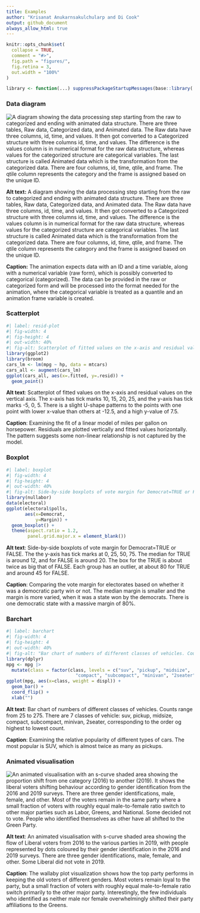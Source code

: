 ```yaml
---
title: Examples
author: "Krisanat Anukarnsakulchularp and Di Cook"
output: github_document
always_allow_html: true
---
```


```r
knitr::opts_chunk$set(
  collapse = TRUE, 
  comment = "#>", 
  fig.path = "figures/",
  fig.retina = 3,
  out.width = "100%"
)

library <- function(...) suppressPackageStartupMessages(base::library(...))
```

### Data diagram

![](figures/diagram.png){alt="A diagram showing the data processing step starting from the raw to categorized and ending with animated data structure. There are three tables, Raw data, Categorized data, and Animated data. The Raw data have three columns, id, time, and values. It then got converted to a Categorized structure with three columns id, time, and values. The difference is the values column is in numerical format for the raw data structure, whereas values for the categorized structure are categorical variables. The last structure is called Animated data which is the transformation from the categorized data. There are four columns, id, time, qtile, and frame. The qtile column represents the category and the frame is assigned based on the unique ID."}

**Alt text:** A diagram showing the data processing step starting from the raw to categorized and ending with animated data structure. There are three tables, Raw data, Categorized data, and Animated data. The Raw data have three columns, id, time, and values. It then got converted to a Categorized structure with three columns id, time, and values. The difference is the values column is in numerical format for the raw data structure, whereas values for the categorized structure are categorical variables. The last structure is called Animated data which is the transformation from the categorized data. There are four columns, id, time, qtile, and frame. The qtile column represents the category and the frame is assigned based on the unique ID.

**Caption:** The animation expects data with an ID and a time variable, along with a numerical variable (raw form), which is possibly converted to categorical (categorized). The data can be provided in the raw or categorized form and will be processed into the format needed for the animation, where the categorical variable is treated as a quantile and an animation frame variable is created. 


### Scatterplot 

```r
#| label: resid-plot
#| fig-width: 4
#| fig-height: 4
#| out-width: 40%
#| fig-alt: Scatterplot of fitted values on the x-axis and residual values on the vertical axis. The x-axis has tick marks 10, 15, 20, 25, and the y-axis has tick marks -5, 0, 5. There is a slight U-shape patterns to the points with one point with lower x-value than others at -12.5, and a high y-value of 7.5.
library(ggplot2)
library(broom)
cars_lm <- lm(mpg ~ hp, data = mtcars)
cars_all <- augment(cars_lm)
ggplot(cars_all, aes(x=.fitted, y=.resid)) + 
  geom_point()
```

**Alt text**: Scatterplot of fitted values on the x-axis and residual values on the vertical axis. The x-axis has tick marks 10, 15, 20, 25, and the y-axis has tick marks -5, 0, 5. There is a slight U-shape patterns to the points with one point with lower x-value than others at -12.5, and a high y-value of 7.5.

**Caption**: Examining the fit of a linear model of miles per gallon on horsepower. Residuals are plotted vertically and fitted values horizontally. The pattern suggests some non-linear relationship is not captured by the model.

### Boxplot

```r
#| label: boxplot
#| fig-width: 4
#| fig-height: 4
#| out-width: 40%
#| fig-alt: Side-by-side boxplots of vote margin for Democrat=TRUE or FALSE. The the y-axis has tick marks at 0, 25, 50, 75. The median for TRUE is around 12, and for FALSE is around 20. The box for the TRUE is about twice as big that of FALSE. Each group has an outlier, at about 80 for TRUE and around 45 for FALSE.
library(nullabor)
data(electoral)
ggplot(electoral$polls, 
       aes(x=Democrat, 
           y=Margin)) +
  geom_boxplot() +
  theme(aspect.ratio = 1.2, 
        panel.grid.major.x = element_blank())
```

**Alt text**: Side-by-side boxplots of vote margin for Democrat=TRUE or FALSE. The the y-axis has tick marks at 0, 25, 50, 75. The median for TRUE is around 12, and for FALSE is around 20. The box for the TRUE is about twice as big that of FALSE. Each group has an outlier, at about 80 for TRUE and around 45 for FALSE.

**Caption**: Comparing the vote margin for electorates based on whether it was a democratic party win or not. The median margin is smaller and the margin is more varied, when it was a state won by the democrats. There is one democratic state with a massive margin of 80%.

### Barchart

```r
#| label: barchart
#| fig-width: 4
#| fig-height: 4
#| out-width: 40%
#| fig-alt: "Bar chart of numbers of different classes of vehicles. Counts range from 25 to 275. There are 7 classes of vehicle: suv, pickup, midsize, compact, subcompact, minivan, 2seater, corresponding to the order og highest to lowest count."
library(dplyr)
mpg <- mpg |>
  mutate(class = factor(class, levels = c("suv", "pickup", "midsize", 
                          "compact", "subcompact", "minivan", "2seater")))
ggplot(mpg, aes(x=class, weight = displ)) +
  geom_bar() +
  coord_flip() +
  xlab("")
```

**Alt text**: Bar chart of numbers of different classes of vehicles. Counts range from 25 to 275. There are 7 classes of vehicle: suv, pickup, midsize, compact, subcompact, minivan, 2seater, corresponding to the order og highest to lowest count.

**Caption**: Examining the relative popularity of different types of cars. The most popular is SUV, which is almost twice as many as pickups. 

### Animated visualisation

![](figures/animation.gif){alt="An animated visualisation with an s-curve shaded area showing the proportion shift from one category (2016) to another (2019). It shows the liberal voters shifting behaviour according to gender identification from the 2016 and 2019 surveys. There are three gender identifications, male, female, and other. Most of the voters remain in the same party where a small fraction of voters with roughly equal male-to-female ratio switch to other major parties such as Labor, Greens, and National. Some decided not to vote. People who identified themselves as other have all shifted to the Green Party."}

**Alt text**: An animated visualisation with s-curve shaded area showing the flow of Liberal voters from 2016 to the various parties in 2019, with people represented by dots coloured by their gender identification in the 2016 and 2019 surveys. There are three gender identifications, male, female, and other. Some Liberal did not vote in 2019.

**Caption**: The wallaby plot visualization shows how the top party performs in keeping the old voters of different genders. Most voters remain loyal to the party, but a small fraction of voters with roughly equal male-to-female ratio switch primarily to the other major party. Interestingly, the few individuals who identified as neither male nor female overwhelmingly shifted their party affiliations to the Greens. 

